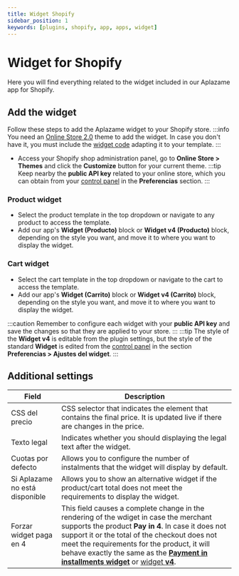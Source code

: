 ```yaml
---
title: Widget Shopify
sidebar_position: 1
keywords: [plugins, shopify, app, apps, widget]
---
```

# Widget for Shopify
Here you will find everything related to the widget included in our Aplazame app for Shopify.

## Add the widget
Follow these steps to add the Aplazame widget to your Shopify store.
:::info
  You need an [Online Store 2.0](https://help.shopify.com/en/manual/online-store/themes/managing-themes/upgrading-themes) theme to add the widget.
  In case you don't have it, you must include the [widget code](../../../api/widget) adapting it to your template.
:::

- Access your Shopify shop administration panel, go to **Online Store > Themes** and click the **Customize** button for your current theme.
:::tip
  Keep nearby the **public API key** related to your online store, which you can obtain from your [control panel](https://vendors.aplazame.com/) in the **Preferencias** section.
:::

### Product widget
- Select the product template in the top dropdown or navigate to any product to access the template.
- Add our app's **Widget (Producto)** block or **Widget v4 (Producto)** block, depending on the style you want, and move it to where you want to display the widget.

### Cart widget
- Select the cart template in the top dropdown or navigate to the cart to access the template.
- Add our app's **Widget (Carrito)** block or **Widget v4 (Carrito)** block, depending on the style you want, and move it to where you want to display the widget.

:::caution
  Remember to configure each widget with your **public API key** and save the changes so that they are applied to your store.
:::
:::tip
  The style of the  **Widget v4** is editable from the plugin settings, but the style of the standard **Widget** is edited from the [control panel](https://vendors.aplazame.com/) in the section **Preferencias > Ajustes del widget**.
:::

## Additional settings

Field | Description
----- | -----------
CSS del precio | CSS selector that indicates the element that contains the final price. It is updated live if there are changes in the price.
Texto legal | Indicates whether you should displaying the legal text after the widget.
Cuotas por defecto | Allows you to configure the number of instalments that the widget will display by default.
Si Aplazame no está disponible | Allows you to show an alternative widget if the product/cart total does not meet the requirements to display the widget.
Forzar widget paga en 4 | This field causes a complete change in the rendering of the wdiget in case the merchant supports the product **Pay in 4**. In case it does not support it or the total of the checkout does not meet the requirements for the product, it will behave exactly the same as the [**Payment in installments widget**](../../../api/widget/installment-payment#simulation) or [widget **v4**](../../../api/widget/widget-v4).
